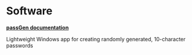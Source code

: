 # Software

**[passGen documentation](https://www.080F53.com/passGen)**

Lightweight Windows app for creating randomly generated, 10-character passwords
